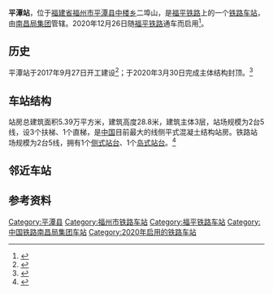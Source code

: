 {{noteTA
|G1=Transport}}
{{Infobox China railway station
|车站名称= 平潭站
|图片= Pingtan Railway Station.jpg
|图片介绍= 
|其他名称=
|车站拼音= Pingtan Zhan
|英文名称= Pingtan Railway Station
|车站代码= 34699
|电报码= PIS
|拼音码= PTA
|车站类型= 客运站
|技术性质= 
|业务性质= 客运站
|始建时间= 2017年9月27日
|开通运营= 2020年12月26日<ref name="启用"></ref>
|撤销年份=
|车站位置= [[福建省|福建省]][[福州市|福州市]][[平潭县|平潭县]][[中楼乡|中楼乡]]
|坐标= {{coord|25|32|57|N|119|46|43|E|display=inline,title}}
|归属= [[南昌局集团|南昌局集团]]
|线路= [[福平铁路|福平铁路]]（[[京台高铁|京台高铁]]）
|车站等级= 
|使用状态= 
|股道数目= 5
|正线= 
|到发线= 
|其它线=
|月台数目= 2
|侧式站台= 1
|岛式站台= 1
|站台面=
|网站=
|站线配置图 = 
|站线配置图宽度= 
}}
'''平潭站'''，位于[[福建省|福建省]][[福州市|福州市]][[平潭县|平潭县]][[中楼乡|中楼乡]]二埠山，是[[福平铁路|福平铁路]]上的一个[[铁路车站|铁路车站]]，由[[南昌局集团|南昌局集团]]管辖。2020年12月26日随[[福平铁路|福平铁路]]通车而启用<ref name="启用">{{Cite web|url=https://mp.weixin.qq.com/s/wzOr7RPSVgxHZq5oaHK-fQ|title=官宣！这条跨海铁路明天开通运营！|accessdate=2020-12-25|work=mp.weixin.qq.com|archive-date=2021-01-21|archive-url=https://web.archive.org/web/20210121223557/https://mp.weixin.qq.com/s/wzOr7RPSVgxHZq5oaHK-fQ|dead-url=no}}</ref>。

==历史==
平潭站于2017年9月27日开工建设<ref>{{cite web |title=平潭高铁中心站已动工 计划2019年完工 |url=http://www.pingtan.gov.cn/jhtml/ct/ct_2925_63956 |website=平潭政府网 |accessdate=2020-12-21 |archive-date=2021-04-27 |archive-url=https://web.archive.org/web/20210427214841/http://www.pingtan.gov.cn/jhtml/ct/ct_2925_63956 |dead-url=no }}</ref>；于2020年3月30日完成主体结构封顶。<ref>{{cite web |title=福平铁路平潭站顺利封顶 |url=http://gzw.fujian.gov.cn/zwgk/gzdt/gzyw/fjstzkfjtyxzrgs_31444/202004/t20200409_5233969.htm |website=gzw.fujian.gov.cn |publisher=[[福建省人民政府国有资产监督管理委员会|福建省人民政府国有资产监督管理委员会]] |accessdate=2020-12-21}}</ref>

==车站结构==
站房总建筑面积5.39万平方米，建筑高度28.8米，建筑主体3层，站场规模为2台5线，设3个扶梯、1个直梯，是[[中国|中国]]目前最大的线侧平式混凝土结构站房。铁路站场规模为2台5线，拥有1个[[侧式站台|侧式站台]]、1个[[岛式站台|岛式站台]]。<ref>{{cite web |title=福平铁路开通在即 平潭站正进行最后施工 |url=http://www.fj.chinanews.com/news/fj_dsfc/2020/2020-12-10/477585.html |website=中国新闻网福建 |publisher=东南网 |accessdate=2020-12-21 |archive-date=2021-07-27 |archive-url=https://web.archive.org/web/20210727104307/http://www.fj.chinanews.com/news/fj_dsfc/2020/2020-12-10/477585.html |dead-url=no }}</ref>
== 邻近车站 ==
{{Start rail box|[[File:China_Railways.svg|16px]] [[中国铁路|中国铁路]]}}
{{s-inop|[[长乐南站|长乐南站]]|{{站|福州}}方向}}
{{s-line|[[福平铁路|福平铁路]]<br /> ← 31km 平潭站{{0}}{{0}}{{0}} {{0}}{{0}}}}
{{Terminus}}
{{End box}}

==参考资料==
{{reflist}}

{{福平铁路}}
[[Category:平潭县|Category:平潭县]]
[[Category:福州市铁路车站|Category:福州市铁路车站]]
[[Category:福平铁路车站|Category:福平铁路车站]]
[[Category:中国铁路南昌局集团车站|Category:中国铁路南昌局集团车站]]
[[Category:2020年启用的铁路车站|Category:2020年启用的铁路车站]]